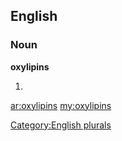 ==English==

===Noun===
'''oxylipins'''

# {{plural of|[[oxylipin]]}}

[[Category:English plurals]]

[[ar:oxylipins]]
[[my:oxylipins]]